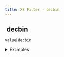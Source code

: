 ```yaml
---
title: XS Filter - decbin
---
```


## <img src="../assets/docuBadge (11).png" alt="" data-size="line" /> decbin <a href="#xs-decbin" id="xs-decbin"></a>

`value|decbin`

<details>

<summary>Examples</summary>

```javascript
10|decbin    // Returns "1010"
12|decbin    // Returns "1100"
```

</details>
